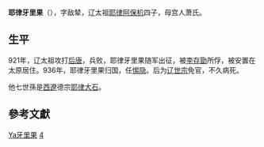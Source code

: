 '''耶律牙里果'''（{{bd|910年之後<ref>耶律牙里果的三哥[[耶律李胡|耶律李胡]]為910年生。參閱[[遼史|遼史]][[s:遼史/卷72|第72卷]]。</ref>||辽世宗年间||catIdx=Yelu耶律牙里果}}），字敌辇，辽太祖[[耶律阿保机|耶律阿保机]]四子，母宫人萧氏。

== 生平 ==
921年，辽太祖攻打[[后唐|后唐]]，兵败，耶律牙里果随军出征，被[[李存勖|李存勖]]所俘，被安置在太原居住。936年，耶律牙里果归国，任[[惕隐|惕隐]]。后为[[辽世宗|辽世宗]]免官，不久病死。

他七世孫是[[西遼|西遼]]德宗[[耶律大石|耶律大石]]。

== 參考文獻 ==
<references/>

[[Category:耶律氏|Ya牙里果]]
[[Category:辽太祖皇子|4]]